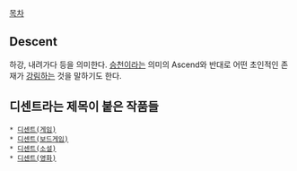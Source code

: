 [[목차]]

== Descent ==
하강, 내려가다 등을 의미한다.
[[승천]]이라는 의미의 Ascend와 반대로 어떤 초인적인 존재가 [[강림]]하는 것을 말하기도 한다.

== 디센트라는 제목이 붙은 작품들 == 
 * [[디센트(게임)]] 
 * [[디센트(보드게임)]] 
 * [[디센트(소설)]] 
 * [[디센트(영화)]]

